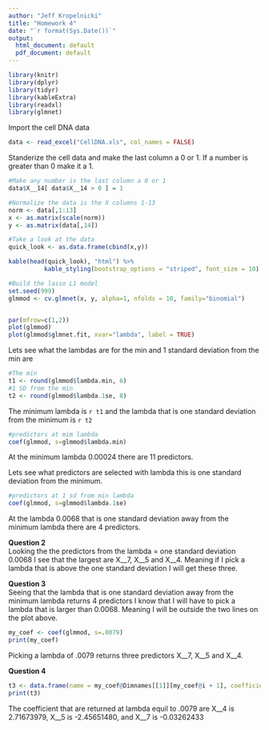 ```yaml
---
author: "Jeff Kropelnicki"
title: "Homework 4"
date: "`r format(Sys.Date())`"
output:
  html_document: default
  pdf_document: default
---   
```

   
      
```r
library(knitr)
library(dplyr)
library(tidyr)
library(kableExtra)
library(readxl)
library(glmnet)
```   
   
      
Import the cell DNA data  
```r
data <- read_excel("CellDNA.xls", col_names = FALSE)
```   
   

Standerize the cell data and make the last column a 0 or 1. If a number is greater than 0 make it a 1.    
```r
#Make any number is the last column a 0 or 1
data$X__14[ data$X__14 > 0 ] = 1

#Normalize the data is the X columns 1-13
norm <- data[,1:13]
x <- as.matrix(scale(norm))
y <- as.matrix(data[,14])

#Take a look at the data
quick_look <- as.data.frame(cbind(x,y))

kable(head(quick_look), "html") %>%
          kable_styling(bootstrap_options = "striped", font_size = 10)
```   
   
      
```r
#Build the lasso L1 model
set.seed(999)
glmmod <- cv.glmnet(x, y, alpha=1, nfolds = 10, family="binomial")


par(mfrow=c(1,2))
plot(glmmod)
plot(glmmod$glmnet.fit, xvar="lambda", label = TRUE)
```   
   
Lets see what the lambdas are for the min and 1 standard deviation from the min are 
```r
#The min 
t1 <- round(glmmod$lambda.min, 6)
#1 SD from the min
t2 <- round(glmmod$lambda.1se, 8)
```   

The minimum lambda is `r t1` and the lambda that is one standard deviation from the minimum is `r t2`   
   
```r
#predictors at mim lambda
coef(glmmod, s=glmmod$lambda.min)
```   
At the minimum lambda 0.00024 there are 11 predictors. 
   
      
         
Lets see what predictors are selected with lambda this is one standard deviation from the minimum.  
```r
#predictors at 1 sd from min lambda
coef(glmmod, s=glmmod$lambda.1se)
```   
At the lambda 0.0068 that is one standard deviation away from the minimum lambda there are 4 predictors.    
   
**Question 2**   
Looking the the predictors from the lambda = one standard deviation 0.0068 I see that the largest are X__7, X__5 and X__4. Meaning if I pick a lambda that is above the one standard deviation I will get these three.   
   
   
**Question 3**  
Seeing that the lambda that is one standard deviation away from the minimum lambda returns 4 predictors I know that I will have to pick a lambda that is larger than 0.0068. Meaning I will be outside the two lines on the plot above.   

```r
my_coef <- coef(glmmod, s=.0079)
print(my_coef)
```   
Picking a lambda of .0079 returns three predictors X__7, X__5 and X__4.
   
**Question 4**
```r
t3 <- data.frame(name = my_coef@Dimnames[[1]][my_coef@i + 1], coefficient = my_coef@x)
print(t3)
```   
The coefficient that are returned at lambda equil to .0079 are X__4 is 2.71673979, X__5 is -2.45651480, and X__7 is -0.03262433   






